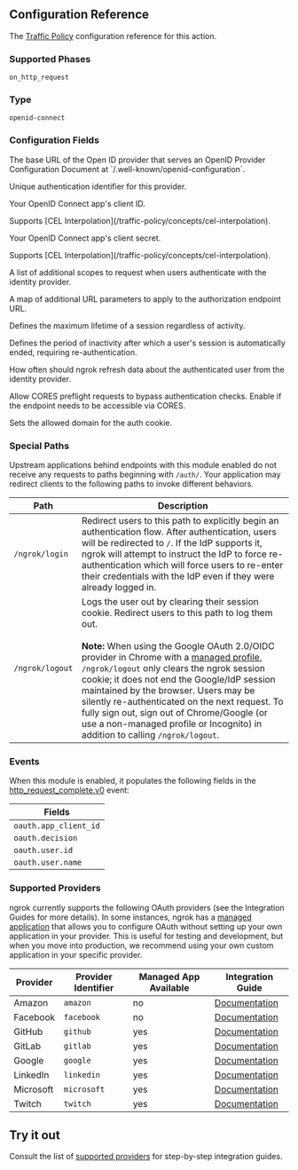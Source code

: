 ## Configuration Reference

The [Traffic Policy](/traffic-policy/) configuration
reference for this action.

### Supported Phases

`on_http_request`

### Type

`openid-connect`

### Configuration Fields

<Config>
	<ConfigField title="issuer_url" type="string" required={true}>
		<p>
			The base URL of the Open ID provider that serves an OpenID Provider
			Configuration Document at `/.well-known/openid-configuration`.
		</p>
	</ConfigField>
	<ConfigField title="auth_id" type="string" required={false}>
		<p>Unique authentication identifier for this provider.</p>
	</ConfigField>
	<ConfigField title="client_id" type="string" required={false} cel={true}>
		<p>Your OpenID Connect app's client ID.</p>
		<p>
			Supports [CEL Interpolation](/traffic-policy/concepts/cel-interpolation).
		</p>
	</ConfigField>
	<ConfigField title="client_secret" type="string" required={false} cel={true}>
		<p>Your OpenID Connect app's client secret.</p>
		<p>
			Supports [CEL Interpolation](/traffic-policy/concepts/cel-interpolation).
		</p>
	</ConfigField>
	<ConfigField title="scopes" type="array of strings" required={false}>
		<p>
			A list of additional scopes to request when users authenticate with the
			identity provider.
		</p>
	</ConfigField>
	<ConfigField
		title="authz_url_params"
		type="map of string to string"
		required={false}
	>
		<p>
			A map of additional URL parameters to apply to the authorization endpoint
			URL.
		</p>
	</ConfigField>
	<ConfigField title="max_session_duration" type="duration" required={false}>
		<p>Defines the maximum lifetime of a session regardless of activity.</p>
	</ConfigField>
	<ConfigField title="idle_session_duration" type="duration" required={false}>
		<p>
			Defines the period of inactivity after which a user's session is
			automatically ended, requiring re-authentication.
		</p>
	</ConfigField>
	<ConfigField
		title="userinfo_refresh_interval"
		type="duration"
		required={false}
	>
		<p>
			How often should ngrok refresh data about the authenticated user from the
			identity provider.
		</p>
	</ConfigField>
	<ConfigField title="allow_cors_preflight" type="boolean" required={false}>
		<p>
			Allow CORES preflight requests to bypass authentication checks. Enable if
			the endpoint needs to be accessible via CORES.
		</p>
	</ConfigField>
	<ConfigField title="auth_cookie_domain" type="string" required={false}>
		<p>Sets the allowed domain for the auth cookie.</p>
	</ConfigField>
</Config>

### Special Paths

Upstream applications behind endpoints with this module enabled do not receive
any requests to paths beginning with `/auth/`. Your application may redirect
clients to the following paths to invoke different behaviors.

| Path            | Description                                                                                                                                                                                                                                                                                                                                                                                                                                                                                                                                                                     |
| --------------- | ------------------------------------------------------------------------------------------------------------------------------------------------------------------------------------------------------------------------------------------------------------------------------------------------------------------------------------------------------------------------------------------------------------------------------------------------------------------------------------------------------------------------------------------------------------------------------- |
| `/ngrok/login`  | Redirect users to this path to explicitly begin an authentication flow. After authentication, users will be redirected to `/`. If the IdP supports it, ngrok will attempt to instruct the IdP to force re-authentication which will force users to re-enter their credentials with the IdP even if they were already logged in.                                                                                                                                                                                                                                                 |
| `/ngrok/logout` | Logs the user out by clearing their session cookie. Redirect users to this path to log them out.<br /><br />**Note:** When using the Google OAuth 2.0/OIDC provider in Chrome with a [managed profile](https://support.google.com/chrome/a/answer/188446), `/ngrok/logout` only clears the ngrok session cookie; it does not end the Google/IdP session maintained by the browser. Users may be silently re-authenticated on the next request. To fully sign out, sign out of Chrome/Google (or use a non-managed profile or Incognito) in addition to calling `/ngrok/logout`. |

### Events

When this module is enabled, it populates the following fields in the
[http_request_complete.v0](/obs/events/reference/#http-request-complete) event:

| Fields                |
| --------------------- |
| `oauth.app_client_id` |
| `oauth.decision`      |
| `oauth.user.id`       |
| `oauth.user.name`     |

### Supported Providers

ngrok currently supports the following OAuth providers (see the Integration Guides for more details). In some instances, ngrok has a
[managed application](/traffic-policy/actions/oauth/#managed-applications) that allows you to configure OAuth without setting up your own application in your provider. This is useful for testing and
development, but when you move into production, we recommend using your own custom application in your specific provider.

| Provider  | Provider Identifier | Managed App Available | Integration Guide                                    |
| --------- | ------------------- | --------------------- | ---------------------------------------------------- |
| Amazon    | `amazon`            | no                    | [Documentation](/integrations/oauth/oauth/)          |
| Facebook  | `facebook`          | no                    | [Documentation](/integrations/oauth/facebook-oauth)  |
| GitHub    | `github`            | yes                   | [Documentation](/integrations/oauth/github-oauth)    |
| GitLab    | `gitlab`            | yes                   | [Documentation](/integrations/oauth/gitlab-oauth)    |
| Google    | `google`            | yes                   | [Documentation](/integrations/oauth/google-oauth)    |
| LinkedIn  | `linkedin`          | yes                   | [Documentation](/integrations/oauth/linkedin-oauth)  |
| Microsoft | `microsoft`         | yes                   | [Documentation](/integrations/oauth/microsoft-oauth) |
| Twitch    | `twitch`            | yes                   | [Documentation](/integrations/oauth/twitch-oauth)    |

## Try it out

Consult the list of [supported providers](#supported-providers) for
step-by-step integration guides.
